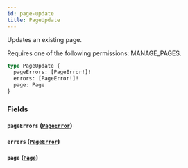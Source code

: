```yaml
---
id: page-update
title: PageUpdate
---
```


Updates an existing page.

Requires one of the following permissions: MANAGE_PAGES.

```graphql
type PageUpdate {
  pageErrors: [PageError!]!
  errors: [PageError!]!
  page: Page
}
```

### Fields

#### `pageErrors` ([`PageError`](../../../developer/api-reference/objects/page-error))

#### `errors` ([`PageError`](../../../developer/api-reference/objects/page-error))

#### `page` ([`Page`](../../../developer/api-reference/objects/page))

